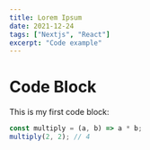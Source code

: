 ```yaml
---
title: Lorem Ipsum
date: 2021-12-24
tags: ["Nextjs", "React"]
excerpt: "Code example"
---
```


# Code Block

This is my first code block:

```js showLineNumbers title="multiply.js"
const multiply = (a, b) => a * b;
multiply(2, 2); // 4
```
